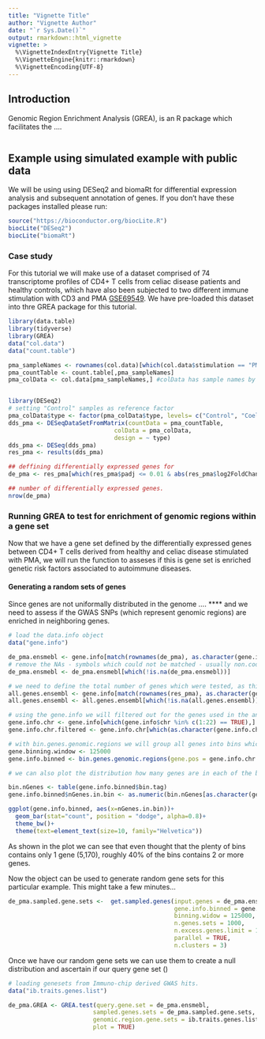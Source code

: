 ```yaml
---
title: "Vignette Title"
author: "Vignette Author"
date: "`r Sys.Date()`"
output: rmarkdown::html_vignette
vignette: >
  %\VignetteIndexEntry{Vignette Title}
  %\VignetteEngine{knitr::rmarkdown}
  %\VignetteEncoding{UTF-8}
---
```


## Introduction 
Genomic Region Enrichment Analysis (GREA), is an R package which facilitates the ....
```r

```


## Example using simulated example with public data

We will be using using DESeq2 and biomaRt for differential expression analysis and subsequent annotation of genes. If you don't have these packages installed please run: 
```r
source("https://bioconductor.org/biocLite.R")
biocLite("DESeq2")
biocLite("biomaRt")
```


### Case study 
For this tutorial we will make use of a dataset comprised of 74 transcriptome profiles of CD4+ T cells from celiac disease patients and healthy controls, which have also been subjected to two different immune stimulation with CD3 and PMA [GSE69549](https://www.ncbi.nlm.nih.gov/geo/query/acc.cgi?acc=GSE69549). We have pre-loaded this dataset into thre GREA package for this tutorial. 

```r
library(data.table)
library(tidyverse)
library(GREA)
data("col.data")
data("count.table")

pma_sampleNames <- rownames(col.data)[which(col.data$stimulation == "PMA")] 
pma_countTable <- count.table[,pma_sampleNames]
pma_colData <- col.data[pma_sampleNames,] #colData has sample names by row


library(DESeq2)
# setting "Control" samples as reference factor
pma_colData$type <- factor(pma_colData$type, levels= c("Control", "Coeliac"))
dds_pma <- DESeqDataSetFromMatrix(countData = pma_countTable,
                              colData = pma_colData,
                              design = ~ type)
dds_pma <- DESeq(dds_pma)
res_pma <- results(dds_pma)

## deffining differentially expressed genes for 
de_pma <- res_pma[which(res_pma$padj <= 0.01 & abs(res_pma$log2FoldChange ) >= 1),]

## number of differentially expressed genes. 
nrow(de_pma)
```

### Running GREA to test for enrichment of genomic regions within a gene set 
Now that we have a gene set defined by the differentially expressed genes between CD4+ T cells derived from healthy and celiac disease stimulated with PMA, we will run the \code{GREA.test} function to asseses if this is gene set is enriched genetic risk factors associated to autoimmune diseases.

#### Generating a random sets of genes 
Since genes are not uniformally distributed in the genome .... **** and we need to assess if the GWAS SNPs (which represent genomic regions) are enriched in neighboring genes. 
```r
# load the data.info object 
data("gene.info")

de_pma.ensmebl <- gene.info[match(rownames(de_pma), as.character(gene.info$gene_name)),"gene_id"]
# remove the NAs - symbols which could not be matched - usually non.coding genes and synonims 
de_pma.ensmebl <- de_pma.ensmebl[which(!is.na(de_pma.ensmebl))]

# we need to define the total number of genes which were tested, as this is the set of genes from which we will be able to generate the sampled gene sets. 
all.genes.ensembl <- gene.info[match(rownames(res_pma), as.character(gene.info$gene_name)),"gene_id"] 
all.genes.ensembl <- all.genes.ensembl[which(!is.na(all.genes.ensembl))]

# using the gene.info we will filtered out for the genes used in the anlaysis - and genes from autosomal chromosomes. 
gene.info.chr <- gene.info[which(gene.info$chr %in% c(1:22) == TRUE),]
gene.info.chr.filtered <- gene.info.chr[which(as.character(gene.info.chr$gene_id) %in% all.genes.ensembl),]

# with bin.genes.genomic.regions we will group all genes into bins which are defined by gene.binning.window
gene.binning.window <- 125000
gene.info.binned <- bin.genes.genomic.regions(gene.pos = gene.info.chr.filtered, window = gene.binning.window)

# we can also plot the distribution how many genes are in each of the bins we generated.

bin.nGenes <- table(gene.info.binned$bin.tag)
gene.info.binned$nGenes.in.bin <- as.numeric(bin.nGenes[as.character(gene.info.binned$bin.tag)])

ggplot(gene.info.binned, aes(x=nGenes.in.bin))+
  geom_bar(stat="count", position = "dodge", alpha=0.8)+
  theme_bw()+
  theme(text=element_text(size=10, family="Helvetica"))

```

As shown in the plot we can see that even thought that the plenty of bins contains only 1 gene (5,170), roughly 40% of the bins contains 2 or more genes. 

Now the object \code{gene.info.binned} can be used to generate random gene sets for this particular example. This might take a few minutes... 
```r

de_pma.sampled.gene.sets <-  get.sampled.genes(input.genes = de_pma.ensmebl,
                                               gene.info.binned = gene.info.binned,
                                               binning.widow = 125000,
                                               n.genes.sets = 1000, 
                                               n.excess.genes.limit = 10,
                                               parallel = TRUE, 
                                               n.clusters = 3)


```

Once we have our random gene sets we can use them to create a null distribution and ascertain if our query gene set (\code{})
```r
# loading genesets from Immuno-chip derived GWAS hits. 
data("ib.traits.genes.list")

de_pma.GREA <- GREA.test(query.gene.set = de_pma.ensmebl, 
                        sampled.genes.sets = de_pma.sampled.gene.sets, 
                        genomic.region.gene.sets = ib.traits.genes.list, 
                        plot = TRUE)

```

